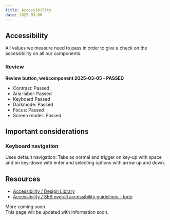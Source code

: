 ```yaml
---
title: Accessibility
date: 2025-03-06
---
```


## Accessibility
All values we measure need to pass in order to give a check on the accessibility on all our components.

### Review
**Review button, webcomponent 2025-03-05 - PASSED**
- Contrast: Passed
- Aria-label: Passed
- Keyboard Passed
- Darkmode: Passed
- Focus: Passed
- Screen reader: Passed

## Important considerations

### Keyboard navigation
Uses default navigation: Tabs as normal and trigger on key-up with space and on key-down with enter and selecting options with arrow up and down.

## Resources
- [Accessibility / Design Library](https://designlibrary.sebank.se/foundation/accessibility/accessibility-at-seb/)
- [Accessibility / SEB overall accessibility guidelines - todo](/foundation/accessibility)

<Badge variant="notice">More coming soon</Badge>
<br />
This page will be updated with information soon.